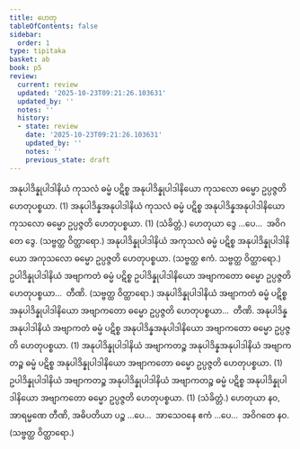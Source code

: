 ```yaml
---
title: ဟေတု
tableOfContents: false
sidebar:
  order: 1
type: tipitaka
basket: ab
book: p5
review:
  current: review
  updated: '2025-10-23T09:21:26.103631'
  updated_by: ''
  notes: ''
  history:
  - state: review
    date: '2025-10-23T09:21:26.103631'
    updated_by: ''
    notes: ''
    previous_state: draft
---
```



<ReviewStatus review={frontmatter.review} showDetails={true} />

<HypothesisAnnotation frontmatter={frontmatter} />

<DynamicBreadcrumb />

<Division number="8" book="p5" e="ch" v="39" p="3">

<Paragraph number="318" book="p5">
အနုပါဒိန္နုပါဒါနိယံ ကုသလံ ဓမ္မံ ပဋိစ္စ အနုပါဒိန္နုပါဒါနိယော ကုသလော ဓမ္မော ဥပ္ပဇ္ဇတိ ဟေတုပစ္စယာ. (1)
</Paragraph>

<Paragraph number="319" book="p5">
အနုပါဒိန္နအနုပါဒါနိယံ ကုသလံ ဓမ္မံ ပဋိစ္စ အနုပါဒိန္နအနုပါဒါနိယော ကုသလော ဓမ္မော ဥပ္ပဇ္ဇတိ ဟေတုပစ္စယာ. (1) (သံခိတ္တံ.)
</Paragraph>

<Paragraph number="320" book="p5">
ဟေတုယာ ဒွေ …ပေ…  အဝိဂတေ ဒွေ. (သဗ္ဗတ္ထ ဝိတ္ထာရော.)
</Paragraph>

<Paragraph number="321" book="p5">
အနုပါဒိန္နုပါဒါနိယံ အကုသလံ ဓမ္မံ ပဋိစ္စ အနုပါဒိန္နုပါဒါနိယော အကုသလော ဓမ္မော ဥပ္ပဇ္ဇတိ ဟေတုပစ္စယာ. (သဗ္ဗတ္ထ ဧကံ. သဗ္ဗတ္ထ ဝိတ္ထာရော.)
</Paragraph>

</Division>
<Division number="9" book="p5" e="ch" v="39" p="3">

<Paragraph number="322" book="p5">
ဥပါဒိန္နုပါဒါနိယံ အဗျာကတံ ဓမ္မံ ပဋိစ္စ ဥပါဒိန္နုပါဒါနိယော အဗျာကတော ဓမ္မော ဥပ္ပဇ္ဇတိ ဟေတုပစ္စယာ…  တီဏိ. (သဗ္ဗတ္ထ ဝိတ္ထာရော.)
</Paragraph>

<Paragraph number="323" book="p5">
အနုပါဒိန္နုပါဒါနိယံ အဗျာကတံ ဓမ္မံ ပဋိစ္စ အနုပါဒိန္နုပါဒါနိယော အဗျာကတော ဓမ္မော ဥပ္ပဇ္ဇတိ ဟေတုပစ္စယာ…  တီဏိ.
</Paragraph>

<Paragraph number="324" book="p5">
အနုပါဒိန္နအနုပါဒါနိယံ အဗျာကတံ ဓမ္မံ ပဋိစ္စ အနုပါဒိန္နအနုပါဒါနိယော အဗျာကတော ဓမ္မော ဥပ္ပဇ္ဇတိ ဟေတုပစ္စယာ. (1)
</Paragraph>

<Paragraph number="325" book="p5">
အနုပါဒိန္နုပါဒါနိယံ အဗျာကတဉ္စ အနုပါဒိန္နအနုပါဒါနိယံ အဗျာကတဉ္စ ဓမ္မံ ပဋိစ္စ အနုပါဒိန္နုပါဒါနိယော အဗျာကတော ဓမ္မော ဥပ္ပဇ္ဇတိ ဟေတုပစ္စယာ. (1)
</Paragraph>

<Paragraph number="326" book="p5">
ဥပါဒိန္နုပါဒါနိယံ အဗျာကတဉ္စ အနုပါဒိန္နုပါဒါနိယံ အဗျာကတဉ္စ ဓမ္မံ ပဋိစ္စ အနုပါဒိန္နုပါဒါနိယော အဗျာကတော ဓမ္မော ဥပ္ပဇ္ဇတိ ဟေတုပစ္စယာ. (1) (သံခိတ္တံ.)
</Paragraph>

<Paragraph number="327" book="p5">
ဟေတုယာ နဝ, အာရမ္မဏေ တီဏိ, အဓိပတိယာ ပဉ္စ …ပေ…  အာသေဝနေ ဧကံ …ပေ…  အဝိဂတေ နဝ. (သဗ္ဗတ္ထ ဝိတ္ထာရော.)
</Paragraph>
</Division>